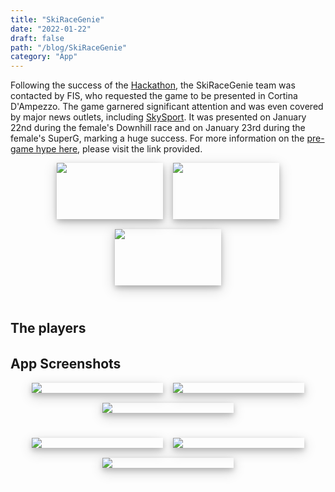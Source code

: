 ```yaml
---
title: "SkiRaceGenie"
date: "2022-01-22"
draft: false
path: "/blog/SkiRaceGenie"
category: "App"
---
```



Following the success of the [Hackathon](/blog/UniTn-Hackathon), the SkiRaceGenie team was contacted by FIS,
 who requested the game to be presented in Cortina D'Ampezzo. The game garnered significant attention 
 and was even covered by major news outlets, including [SkySport](https://sport.sky.it/altri-sport/sci/2022/01/21/sci-cortina-app-fan-engagement).
 It was presented on January 22nd during the female's Downhill race and on January 23rd during the female's SuperG, 
 marking a huge success. For more information on the [pre-game hype here](https://www.fis-ski.com/en/international-ski-federation/news-multimedia/news-2022/ski-race-genie-the-first-live-fan-engagement-app-in-wintersports#:~:text=SKI%20RACE%20GENIE%20%E2%80%93%20The%20first%20Live%20Fan%20Engagement%20App%20in%20Wintersports&text=Following%20the%20path%20traced%20by,will%20be%20presented%20in%20Cortina.), please visit the link provided.

<div style="display: flex; justify-content: center; flex-flow: wrap; margin-bottom : 2.5rem;">
  <div style="width: 170px; height: 90px; margin: 0 0.5rem; margin-bottom : 1rem; box-shadow: 0 4px 8px 0 rgba(0, 0, 0, 0.2), 0 6px 20px 0 rgba(0, 0, 0, 0.19);">
    <img style="display: inline-block;" src="../images/skirace/fis.png" />
  </div>
  <div style="width: 170px; height: 90px; margin: 0 0.5rem; margin-bottom : 1rem; box-shadow: 0 4px 8px 0 rgba(0, 0, 0, 0.2), 0 6px 20px 0 rgba(0, 0, 0, 0.19);">
    <img style="display: inline-block;" src="../images/skirace/sky.png" />
  </div>
  <div style="width: 170px; height: 90px; margin: 0 0.5rem; margin-bottom : 1rem; box-shadow: 0 4px 8px 0 rgba(0, 0, 0, 0.2), 0 6px 20px 0 rgba(0, 0, 0, 0.19);">
    <img style="display: inline-block;" src="../images/skirace/skirace.png" />
  </div>
</div>

## The players

<Globe />
<div style="margin-bottom : 2rem;">
</div>

## App Screenshots

<div style="display: flex; justify-content: center; flex-flow: wrap; margin-bottom : 1.5rem;">
    <div
        style="width: 210px; margin: 0 0.5rem; margin-bottom : 1rem; box-shadow: 0 4px 8px 0 rgba(0, 0, 0, 0.2), 0 6px 20px 0 rgba(0, 0, 0, 0.19);">
        <img style="display: inline-block;" src="../images/skirace/sc1.png" />
    </div>
    <div
        style="width: 210px; margin: 0 0.5rem; margin-bottom : 1rem; box-shadow: 0 4px 8px 0 rgba(0, 0, 0, 0.2), 0 6px 20px 0 rgba(0, 0, 0, 0.19);">
        <img style="display: inline-block;" src="../images/skirace/sc2.png" />
    </div>
    <div
        style="width: 210px; margin: 0 0.5rem; margin-bottom : 1rem; box-shadow: 0 4px 8px 0 rgba(0, 0, 0, 0.2), 0 6px 20px 0 rgba(0, 0, 0, 0.19);">
        <img style="display: inline-block;" src="../images/skirace/sc3.png" />
    </div>
</div>

<div style="display: flex; justify-content: center; flex-flow: wrap; margin-bottom : 2rem;">
    <div
        style="width: 210px; margin: 0 0.5rem; margin-bottom : 1rem; box-shadow: 0 4px 8px 0 rgba(0, 0, 0, 0.2), 0 6px 20px 0 rgba(0, 0, 0, 0.19);">
        <img style="display: inline-block;" src="../images/skirace/sc4.png" />
    </div>
    <div
        style="width: 210px; margin: 0 0.5rem; margin-bottom : 1rem; box-shadow: 0 4px 8px 0 rgba(0, 0, 0, 0.2), 0 6px 20px 0 rgba(0, 0, 0, 0.19);">
        <img style="display: inline-block;" src="../images/skirace/sc5.png" />
    </div>
    <div
        style="width: 210px; margin: 0 0.5rem; margin-bottom : 1rem; box-shadow: 0 4px 8px 0 rgba(0, 0, 0, 0.2), 0 6px 20px 0 rgba(0, 0, 0, 0.19);">
        <img style="display: inline-block;" src="../images/skirace/sc6.png" />
    </div>
</div>


